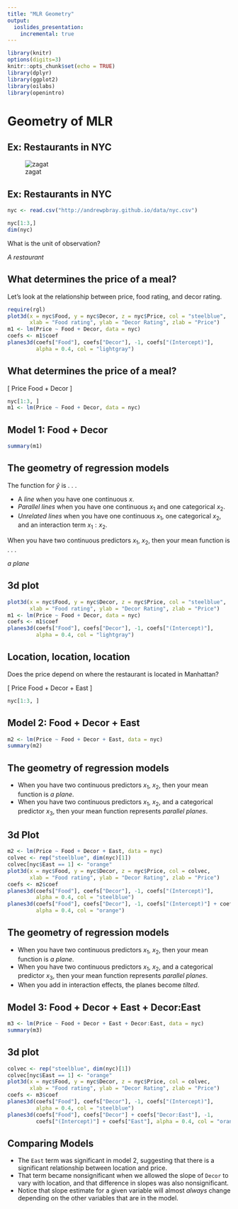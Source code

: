 ```yaml
---
title: "MLR Geometry"
output:
  ioslides_presentation:
    incremental: true
---
```


```r
library(knitr)
options(digits=3)
knitr::opts_chunk$set(echo = TRUE)
library(dplyr)
library(ggplot2)
library(oilabs)
library(openintro)
```

# Geometry of MLR


## Ex: Restaurants in NYC

![zagat](http://andrewpbray.github.io/reg/zagat.png)


## Ex: Restaurants in NYC {.build}

```r
nyc <- read.csv("http://andrewpbray.github.io/data/nyc.csv")
```

```r
nyc[1:3,]
dim(nyc)
```

What is the unit of observation?

*A restaurant*


## What determines the price of a meal?

Let's look at the relationship between price, food rating, and decor rating.

```r
require(rgl)
plot3d(x = nyc$Food, y = nyc$Decor, z = nyc$Price, col = "steelblue", 
       xlab = "Food rating", ylab = "Decor Rating", zlab = "Price")
m1 <- lm(Price ~ Food + Decor, data = nyc)
coefs <- m1$coef
planes3d(coefs["Food"], coefs["Decor"], -1, coefs["(Intercept)"],
         alpha = 0.4, col = "lightgray")
```


## What determines the price of a meal?

\[ Price \sim Food + Decor \]

```r
nyc[1:3, ]
m1 <- lm(Price ~ Food + Decor, data = nyc)
```

## Model 1: Food + Decor

```r
summary(m1)
```


## The geometry of regression models {.build}

The function for $\hat{y}$ is . . .

- A *line* when you have one continuous $x$.
- *Parallel lines* when you have one continuous $x_1$ and one categorical $x_2$.
- *Unrelated lines* when you have one continuous $x_1$, one categorical $x_2$, 
and an interaction term $x_1 : x_2$.

When you have two continuous predictors $x_1$, $x_2$, then your mean function
is . . .

*a plane*


## 3d plot

```r
plot3d(x = nyc$Food, y = nyc$Decor, z = nyc$Price, col = "steelblue", 
       xlab = "Food rating", ylab = "Decor Rating", zlab = "Price")
m1 <- lm(Price ~ Food + Decor, data = nyc)
coefs <- m1$coef
planes3d(coefs["Food"], coefs["Decor"], -1, coefs["(Intercept)"],
         alpha = 0.4, col = "lightgray")
```


## Location, location, location

Does the price depend on where the restaurant is located in Manhattan?

\[ Price \sim Food + Decor + East \]

```r
nyc[1:3, ]
```


## Model 2: Food + Decor + East

```r
m2 <- lm(Price ~ Food + Decor + East, data = nyc)
summary(m2)
```


## The geometry of regression models {.build}

- When you have two continuous predictors $x_1$, $x_2$, then your mean function
is *a plane*.
- When you have two continuous predictors $x_1$, $x_2$, and a categorical 
predictor $x_3$, then your mean function represents *parallel planes*.


## 3d Plot

```r
m2 <- lm(Price ~ Food + Decor + East, data = nyc)
colvec <- rep("steelblue", dim(nyc)[1])
colvec[nyc$East == 1] <- "orange"
plot3d(x = nyc$Food, y = nyc$Decor, z = nyc$Price, col = colvec, 
       xlab = "Food rating", ylab = "Decor Rating", zlab = "Price")
coefs <- m2$coef
planes3d(coefs["Food"], coefs["Decor"], -1, coefs["(Intercept)"],
         alpha = 0.4, col = "steelblue")
planes3d(coefs["Food"], coefs["Decor"], -1, coefs["(Intercept)"] + coefs["East"],
         alpha = 0.4, col = "orange")
```


## The geometry of regression models {.build}

- When you have two continuous predictors $x_1$, $x_2$, then your mean function
is *a plane*.
- When you have two continuous predictors $x_1$, $x_2$, and a categorical 
predictor $x_3$, then your mean function represents *parallel planes*.
- When you add in interaction effects, the planes become *tilted*.


## Model 3: Food + Decor + East + Decor:East {.smaller}

```r
m3 <- lm(Price ~ Food + Decor + East + Decor:East, data = nyc)
summary(m3)
```


## 3d plot

```r
colvec <- rep("steelblue", dim(nyc)[1])
colvec[nyc$East == 1] <- "orange"
plot3d(x = nyc$Food, y = nyc$Decor, z = nyc$Price, col = colvec, 
       xlab = "Food rating", ylab = "Decor Rating", zlab = "Price")
coefs <- m3$coef
planes3d(coefs["Food"], coefs["Decor"], -1, coefs["(Intercept)"],
         alpha = 0.4, col = "steelblue")
planes3d(coefs["Food"], coefs["Decor"] + coefs["Decor:East"], -1, 
         coefs["(Intercept)"] + coefs["East"], alpha = 0.4, col = "orange")
```


## Comparing Models

- The `East` term was significant in model 2, suggesting that there is a 
significant relationship between location and price.
- That term became nonsignificant when we allowed the slope of `Decor` to vary
with location, and that difference in slopes was also nonsignificant.
- Notice that slope estimate for a given variable will almost *always* change 
depending on the other variables that are in the model.
